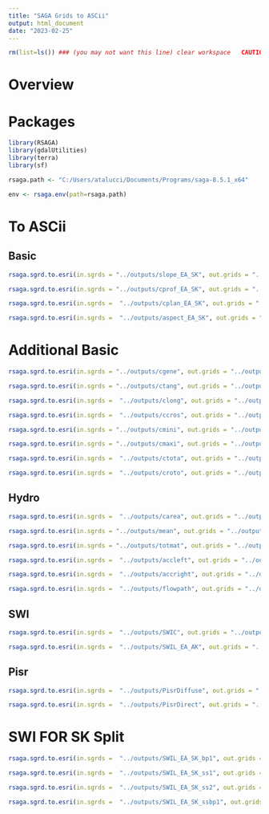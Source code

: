 ```yaml
---
title: "SAGA Grids to ASCii"
output: html_document
date: "2023-02-25"
---
```


```r
rm(list=ls()) ### (you may not want this line) clear workspace   CAUTION!!!
```

# Overview


# Packages
```r
library(RSAGA)
library(gdalUtilities)
library(terra)
library(sf)
```

```r
rsaga.path <- "C:/Users/atalucci/Documents/Programs/saga-8.5.1_x64"
```

```r
env <- rsaga.env(path=rsaga.path) 
```


# To ASCii
## Basic
```r
rsaga.sgrd.to.esri(in.sgrds = "../outputs/slope_EA_SK", out.grids = "../outputs/slope_EA_SK", format = "ascii", env = env)
```

```r
rsaga.sgrd.to.esri(in.sgrds = "../outputs/cprof_EA_SK", out.grids = "../outputs/cprof_EA_SK", format = "ascii", env = env)
```

```r
rsaga.sgrd.to.esri(in.sgrds =  "../outputs/cplan_EA_SK", out.grids = "../outputs/cplan_EA_SK", format = "ascii", env = env)
```

```r
rsaga.sgrd.to.esri(in.sgrds =  "../outputs/aspect_EA_SK", out.grids = "../outputs/aspect_EA_SK", format = "ascii", env = env)
```

# Additional Basic
```r
rsaga.sgrd.to.esri(in.sgrds = "../outputs/cgene", out.grids = "../outputs/cgene", format = "ascii", env = env)
```

```r
rsaga.sgrd.to.esri(in.sgrds = "../outputs/ctang", out.grids = "../outputs/ctang", format = "ascii", env = env)
```

```r
rsaga.sgrd.to.esri(in.sgrds =  "../outputs/clong", out.grids = "../outputs/clong", format = "ascii", env = env)
```

```r
rsaga.sgrd.to.esri(in.sgrds =  "../outputs/ccros", out.grids = "../outputs/ccros", format = "ascii", env = env)
```


```r
rsaga.sgrd.to.esri(in.sgrds = "../outputs/cmini", out.grids = "../outputs/cmini", format = "ascii", env = env)
```

```r
rsaga.sgrd.to.esri(in.sgrds = "../outputs/cmaxi", out.grids = "../outputs/cmaxi", format = "ascii", env = env)
```

```r
rsaga.sgrd.to.esri(in.sgrds =  "../outputs/ctota", out.grids = "../outputs/ctota", format = "ascii", env = env)
```

```r
rsaga.sgrd.to.esri(in.sgrds =  "../outputs/croto", out.grids = "../outputs/croto", format = "ascii", env = env)
```


## Hydro

```r
rsaga.sgrd.to.esri(in.sgrds =  "../outputs/carea", out.grids = "../outputs/carea", format = "ascii", env = env)
```


```r
rsaga.sgrd.to.esri(in.sgrds = "../outputs/mean", out.grids = "../outputs/mean", format = "ascii", env = env)
```

```r
rsaga.sgrd.to.esri(in.sgrds = "../outputs/totmat", out.grids = "../outputs/totmat", format = "ascii", env = env)
```

```r
rsaga.sgrd.to.esri(in.sgrds =  "../outputs/accleft", out.grids = "../outputs/accleft", format = "ascii", env = env)
```

```r
rsaga.sgrd.to.esri(in.sgrds =  "../outputs/accright", out.grids = "../outputs/accright", format = "ascii", env = env)
```

```r
rsaga.sgrd.to.esri(in.sgrds =  "../outputs/flowpath", out.grids = "../outputs/flowpath", format = "ascii", env = env)
```

## SWI

```r
rsaga.sgrd.to.esri(in.sgrds =  "../outputs/SWIC", out.grids = "../outputs/SWIC1", format = "ascii", env = env)
```


```r
rsaga.sgrd.to.esri(in.sgrds =  "../outputs/SWIL_EA_AK", out.grids = "../outputs/SWIL_EA_AK", format = "ascii", env = env)
```

## Pisr

```r
rsaga.sgrd.to.esri(in.sgrds =  "../outputs/PisrDiffuse", out.grids = "../outputs/PisrDiffuse", format = "ascii", env = env)
```

```r
rsaga.sgrd.to.esri(in.sgrds =  "../outputs/PisrDirect", out.grids = "../outputs/PisrDirect", format = "ascii", env = env)
```


# SWI FOR SK Split
```r
rsaga.sgrd.to.esri(in.sgrds =  "../outputs/SWIL_EA_SK_bp1", out.grids = "../outputs//SWIL_EA_SK_bp1", format = "ascii", env = env)
```

```r
rsaga.sgrd.to.esri(in.sgrds =  "../outputs/SWIL_EA_SK_ss1", out.grids = "../outputs//SWIL_EA_SK_ss1", format = "ascii", env = env)
```

```r
rsaga.sgrd.to.esri(in.sgrds =  "../outputs/SWIL_EA_SK_ss2", out.grids = "../outputs//SWIL_EA_SK_ss2", format = "ascii", env = env)
```

```r
rsaga.sgrd.to.esri(in.sgrds =  "../outputs/SWIL_EA_SK_ssbp1", out.grids = "../outputs//SWIL_EA_SK_ssbp1", format = "ascii", env = env)
```


